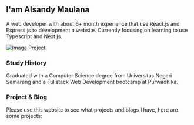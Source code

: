 ## I'am Alsandy Maulana

A web developer with about 6+ month experience that use React.js and
Express.js to development a website. Currently focusing on learning to
use Typescript and Next.js.

[![Image Project](/profile-image-1.jpg)](/profile-image-1.jpg)

### Study History

Graduated with a Computer Science degree from Universitas Negeri
Semarang and a Fullstack Web Development bootcamp at Purwadhika.

### Project & Blog

Please use this website to <a>see</a> what projects and blogs I have,
here are some projects:
